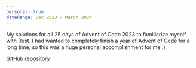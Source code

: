 ```yaml
---
personal: true
dateRange: Dec 2023 - March 2024
---
```


My solutions for all 25 days of Advent of Code 2023 to familiarize myself with Rust. I had wanted to completely finish a year of Advent of Code for a long time, so this was a huge personal accomplishment for me :)

[GitHub repository](https://github.com/ArhanChaudhary/advent-of-code)